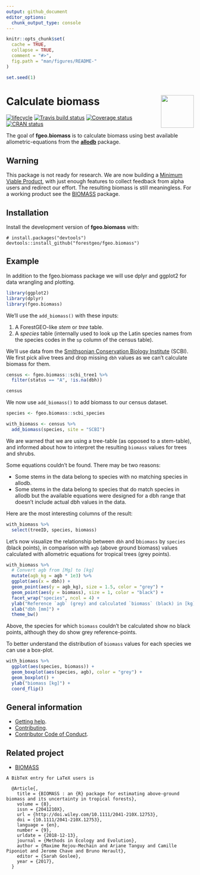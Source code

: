 ```yaml
---
output: github_document 
editor_options: 
  chunk_output_type: console
---
```

<!-- README.md is generated from README.Rmd. Please edit that file -->

```r
knitr::opts_chunk$set(
  cache = TRUE,
  collapse = TRUE,
  comment = "#>",
  fig.path = "man/figures/README-"
)

set.seed(1)
```

# <img src="https://i.imgur.com/vTLlhbp.png" align="right" height=88 /> Calculate biomass

[![lifecycle](https://img.shields.io/badge/lifecycle-experimental-orange.svg)](https://www.tidyverse.org/lifecycle/#experimental)
[![Travis build status](https://travis-ci.org/forestgeo/fgeo.biomass.svg?branch=master)](https://travis-ci.org/forestgeo/fgeo.biomass)
[![Coverage status](https://coveralls.io/repos/github/forestgeo/fgeo.biomass/badge.svg)](https://coveralls.io/r/forestgeo/fgeo.biomass?branch=master)
[![CRAN status](https://www.r-pkg.org/badges/version/fgeo.biomass)](https://cran.r-project.org/package=fgeo.biomass)

The goal of __fgeo.biomass__ is to calculate biomass using best available allometric-equations from the [__allodb__](https://forestgeo.github.io/allodb/) package. 

## Warning

This package is not ready for research. We are now building a [Minimum Viable Product](https://en.wikipedia.org/wiki/Minimum_viable_product), with just enough features to collect feedback from alpha users and redirect our effort. The resulting biomass is still meaningless. For a working product see the [BIOMASS](https://CRAN.R-project.org/package=BIOMASS) package.

## Installation

Install the development version of **fgeo.biomass** with:

```
# install.packages("devtools")
devtools::install_github("forestgeo/fgeo.biomass")
```
## Example

In addition to the fgeo.biomass package we will use dplyr and ggplot2 for data wrangling and plotting.

```r
library(ggplot2)
library(dplyr)
library(fgeo.biomass)
```

We'll use the `add_biomass()` with these inputs:

1. A ForestGEO-like _stem_ or _tree_ table.
2. A _species_ table (internally used to look up the Latin species names from the species codes in the `sp` column of the census table).

We'll use data from the [Smithsonian Conservation Biology Institute](https://forestgeo.si.edu/sites/north-america/smithsonian-conservation-biology-institute) (SCBI). We first pick alive trees and drop missing `dbh` values as we can't calculate biomass for them.

```r
census <- fgeo.biomass::scbi_tree1 %>% 
  filter(status == "A", !is.na(dbh))

census
```

We now use `add_biomass()` to add biomass to our census dataset. 

```r
species <- fgeo.biomass::scbi_species

with_biomass <- census %>% 
  add_biomass(species, site = "SCBI")
```

We are warned that we are using a tree-table (as opposed to a stem-table), and informed about how to interpret the resulting `biomass` values for trees and shrubs.

Some equations couldn't be found. There may be two reasons:

* Some stems in the data belong to species with no matching species in allodb.
* Some stems in the data belong to species that do match species in allodb but the available equations were designed for a dbh range that doesn't include actual dbh values in the data.

Here are the most interesting columns of the result:

```r
with_biomass %>% 
  select(treeID, species, biomass)
```

Let's now visualize the relationship between `dbh` and b`biomass` by `species` (black points), in comparison with `agb` (above ground biomass) values calculated with allometric equations for tropical trees (grey points). 

```r
with_biomass %>% 
  # Convert agb from [Mg] to [kg]
  mutate(agb_kg = agb * 1e3) %>% 
  ggplot(aes(x = dbh)) +
  geom_point(aes(y = agb_kg), size = 1.5, color = "grey") +
  geom_point(aes(y = biomass), size = 1, color = "black") +
  facet_wrap("species", ncol = 4) +
  ylab("Reference `agb` (grey) and calculated `biomass` (black) in [kg]") +
  xlab("dbh [mm]") +
  theme_bw()
```

Above, the species for which `biomass` couldn't be calculated show no black points, although they do show grey reference-points.

To better understand the distribution of `biomass` values for each species we can use a box-plot.

```r
with_biomass %>% 
  ggplot(aes(species, biomass)) +
  geom_boxplot(aes(species, agb), color = "grey") +
  geom_boxplot() +
  ylab("biomass [kg]") +
  coord_flip()
```

## General information

* [Getting help](SUPPORT.md).
* [Contributing](CONTRIBUTING.md).
* [Contributor Code of Conduct](CODE_OF_CONDUCT.md).

## Related project

* [BIOMASS](https://CRAN.R-project.org/package=BIOMASS)

```
A BibTeX entry for LaTeX users is

  @Article{,
    title = {BIOMASS : an {R} package for estimating above-ground biomass and its uncertainty in tropical forests},
    volume = {8},
    issn = {2041210X},
    url = {http://doi.wiley.com/10.1111/2041-210X.12753},
    doi = {10.1111/2041-210X.12753},
    language = {en},
    number = {9},
    urldate = {2018-12-13},
    journal = {Methods in Ecology and Evolution},
    author = {Maxime Rejou-Mechain and Ariane Tanguy and Camille Piponiot and Jerome Chave and Bruno Herault},
    editor = {Sarah Goslee},
    year = {2017},
  }
```
